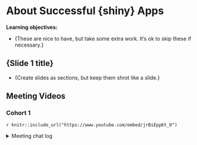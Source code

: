 # About Successful {shiny} Apps

**Learning objectives:**

- {These are nice to have, but take some extra work. It's ok to skip these if necessary.}

## {Slide 1 title}

- {Create slides as sections, but keep them shrot like a slide.}

## Meeting Videos

### Cohort 1

`r knitr::include_url("https://www.youtube.com/embed/jrBiEppKt_0")`

<details>
  <summary> Meeting chat log </summary>
  
```
```
</details>